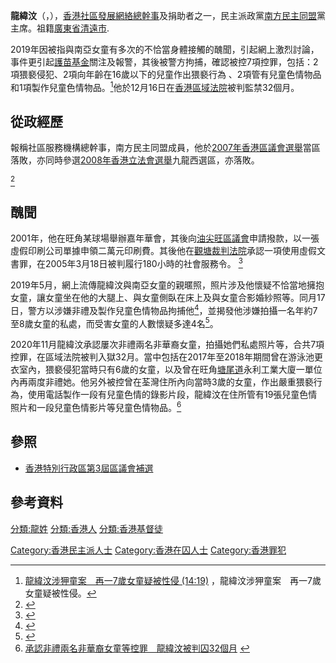 {{refimprove|time=2015-11-29T09:37:48+00:00}}
'''龍緯汶'''（{{lang-en|James Lung Wai-man}}，{{bd|1974年|8月15日|||catIdx=L龍}}），[[香港社區發展網絡|香港社區發展網絡]][[總幹事|總幹事]]及捐助者之一，民主派政黨[[南方民主同盟|南方民主同盟]]黨主席。祖籍[[廣東省|廣東省]][[清遠市|清遠市]]. 

2019年因被指與南亞女童有多次的不恰當身體接觸的醜聞，引起網上激烈討論，事件更引起[[護苗基金|護苗基金]]關注及報警，其後被警方拘捕，確認被控7項控罪，包括：2項猥褻侵犯、2項向年齡在16歲以下的兒童作出猥褻行為 、2項管有兒童色情物品和1項製作兒童色情物品。<ref>[https://news.mingpao.com/ins/%E6%B8%AF%E8%81%9E/article/20191003/s00001/1570083386364/%E9%BE%8D%E7%B7%AF%E6%B1%B6%E6%B6%89%E7%8B%8E%E7%AB%A5%E6%A1%88-%E5%86%8D%E4%B8%807%E6%AD%B2%E5%A5%B3%E7%AB%A5%E7%96%91%E8%A2%AB%E6%80%A7%E4%BE%B5 龍緯汶涉狎童案　再一7歲女童疑被性侵 (14:19)] {{Wayback|url=https://news.mingpao.com/ins/%E6%B8%AF%E8%81%9E/article/20191003/s00001/1570083386364/%E9%BE%8D%E7%B7%AF%E6%B1%B6%E6%B6%89%E7%8B%8E%E7%AB%A5%E6%A1%88-%E5%86%8D%E4%B8%807%E6%AD%B2%E5%A5%B3%E7%AB%A5%E7%96%91%E8%A2%AB%E6%80%A7%E4%BE%B5 |date=20201104121629 }}，龍緯汶涉狎童案　再一7歲女童疑被性侵。</ref>他於12月16日在[[香港區域法院|香港區域法院]]被判監禁32個月。

==從政經歷==
報稱社區服務機構總幹事，南方民主同盟成員，他於[[2007年香港區議會選舉|2007年香港區議會選舉]]當區落敗，亦同時參選[[2008年香港立法會選舉|2008年香港立法會選舉]]九龍西選區，亦落敗。

{{Election box begin | 名稱= [[香港特別行政區第3屆區議會補選#2008年油尖旺區議會佐敦東選區補選|2008年油尖旺區議會佐敦東選區補選]]}}<ref>{{Cite web |url=http://www.eac.gov.hk/ch/distco/2008ytmd_je_result.htm |title=油尖旺區區議會佐敦東選區補選結果 |access-date=2015-11-29 |archive-date=2008-10-08 |archive-url=https://web.archive.org/web/20081008044535/http://www.eac.gov.hk/ch/distco/2008ytmd_je_result.htm |dead-url=yes }}</ref>
{{Election box candidate with party link|
  |政黨    = 獨立
  |候選人  = 李景華
  |票數    = 154
  |百分比  = 7.88%
  |增減    = {{decrease}}9.95%
}}
{{Election box candidate with party link|
  |政黨    = 獨立
  |候選人  = 劉偉光
  |票數    = 33
  |百分比  = 1.69%
  |增減    = 
}}
{{Election box candidate with party link|
  |政黨    = 民建聯
  |候選人  = 葉傲冬
  |票數    = 916
  |百分比  = 46.9%
  |增減    = 
  |當選    = 是
}}
{{Election box candidate with party link|
  |政黨    = 民協
  |候選人  = 吳寶珊
  |票數    = 753
  |百分比  = 38.55%
  |增減    = 
}}
{{Election box candidate with party link|
  |政黨    = 獨立
  |候選人  = '''龍緯汶'''
  |票數    = 97
  |百分比  = 4.96%
  |增減    = {{decrease}}1.69%
}}<!---
{{Election box turnout|
  |票數      = 1,953
  |百分比    = 25.68%
  |增減      = 
}}-->
{{Election box majority
  |票數      = 163
  |百分比    = 8.35%
  |增減      = 
}}
{{Election box end}}

{{Election box begin |名稱=[[2007年香港區議會選舉結果#油尖旺區|2007年油尖旺區議會佐敦東選區]]}}
{{Election box candidate with party link
  |政黨    = 獨立
  |編號    = 1
  |候選人  = '''龍緯汶'''
  |票數    = 150
  |百分比  = 6.66
  |增減    = N/A
}}
{{Election box candidate with party link
  |政黨    = 獨立
  |編號    = 2
  |候選人  = [[林依麗|林依麗]]
  |票數    = 76
  |百分比  = 3.37
  |增減    = N/A
}}
{{Election box candidate with party link
  |政黨    = 民建聯
  |編號    = 3
  |候選人  = '''[[劉志榮|劉志榮]]'''
  |票數    = '''1,115'''
  |百分比  = '''49.49'''
  |增減    = N/A
  |當選    = yes
}}
{{Election box candidate with party link
  |政黨    = 民協
  |編號    = 4
  |候選人  = [[李漢強|李漢強]]
  |票數    = 510
  |百分比  = 22.64
  |增減    = N/A
}}
{{Election box candidate with party link
  |政黨    = 獨立
  |編號    = 5
  |候選人  = [[李景華|李景華]]
  |票數    = 402
  |百分比  = 17.84
  |增減    = N/A
}}
{{Election box majority
  |票數    = 605
  |百分比  = 26.85
  |增減    = N/A
}}
{{Election box end}}

==醜聞 ==
2001年，他在旺角某球場舉辦嘉年華會，其後向[[油尖旺區議會|油尖旺區議會]]申請撥款，以一張虛假印刷公司單據申領二萬元印刷費。其後他在[[觀塘裁判法院|觀塘裁判法院]]承認一項使用虛假文書罪，在2005年3月18日被判履行180小時的社會服務令。 <ref>{{cite web |title=社區發展網絡主席用假文件受懲 |url=https://hk.news.appledaily.com/local/daily/article/20050319/4748953 |publisher=[[蘋果日報_(香港)|蘋果日報]] |date=2005-03-19 |access-date=2019-05-17 |archive-date=2019-05-17 |archive-url=https://web.archive.org/web/20190517114004/https://hk.news.appledaily.com/local/daily/article/20050319/4748953 |dead-url=yes }}</ref>

2019年5月，網上流傳龍緯汶與南亞女童的親暱照，照片涉及他懷疑不恰當地擁抱女童，讓女童坐在他的大腿上、與女童側臥在床上及與女童合影婚紗照等。同月17日，警方以涉嫌非禮及製作兒童色情物品拘捕他<ref>{{Cite web|url=https://www.hk01.com/%E7%A4%BE%E6%9C%83%E6%96%B0%E8%81%9E/330149/%E7%BE%A9%E5%B7%A5%E9%BE%8D%E7%B7%AF%E6%B1%B6%E7%86%8A%E6%8A%B1%E5%B0%91%E6%95%B8%E6%97%8F%E8%A3%94%E5%A5%B3%E7%AB%A5%E5%90%88%E7%85%A7-%E6%B6%89%E5%AB%8C%E9%9D%9E%E7%A6%AE%E5%8F%8A%E8%A3%BD%E4%BD%9C%E5%85%92%E7%AB%A5%E8%89%B2%E6%83%85%E7%89%A9%E8%A2%AB%E6%8D%95|title=義工龍緯汶熊抱少數族裔女童合照　涉嫌非禮及製作兒童色情物被捕|accessdate=2019-05-17|date=2019-05-17|author1=李家偉|author2=陳淑霞|work=香港01|language=zh-HK|archive-date=2020-09-27|archive-url=https://web.archive.org/web/20200927072147/https://www.hk01.com/%E7%A4%BE%E6%9C%83%E6%96%B0%E8%81%9E/330149/%E7%BE%A9%E5%B7%A5%E9%BE%8D%E7%B7%AF%E6%B1%B6%E7%86%8A%E6%8A%B1%E5%B0%91%E6%95%B8%E6%97%8F%E8%A3%94%E5%A5%B3%E7%AB%A5%E5%90%88%E7%85%A7-%E6%B6%89%E5%AB%8C%E9%9D%9E%E7%A6%AE%E5%8F%8A%E8%A3%BD%E4%BD%9C%E5%85%92%E7%AB%A5%E8%89%B2%E6%83%85%E7%89%A9%E8%A2%AB%E6%8D%95|dead-url=no}}</ref>，並揭發他涉嫌拍攝一名年約7至8歲女童的私處，而受害女童的人數懷疑多達4名<ref>{{Cite web|url=https://hk.news.yahoo.com/%E6%B6%89%E9%9D%9E%E7%A6%AE%E5%A5%B3%E7%AB%A5-%E8%AD%A6%E6%8F%AD%E6%B6%89%E7%AC%AC4%E5%90%8D%E5%8F%97%E5%AE%B3%E8%80%85-%E9%9C%80%E6%99%82%E7%B4%84%E8%A6%8B%E9%BE%8D%E7%B7%AF%E6%B1%B6%E7%BA%8C%E9%82%84%E6%9F%99-023500694.html|title=【涉非禮女童】警揭涉第4名受害者 需時約見龍緯汶續還柙|accessdate=2019-05-24|date=2019-05-24|author=劉曉曦|work=星島日報|language=zh-HK|via=雅虎|archive-date=2019-05-24|archive-url=https://web.archive.org/web/20190524081623/https://hk.news.yahoo.com/%E6%B6%89%E9%9D%9E%E7%A6%AE%E5%A5%B3%E7%AB%A5-%E8%AD%A6%E6%8F%AD%E6%B6%89%E7%AC%AC4%E5%90%8D%E5%8F%97%E5%AE%B3%E8%80%85-%E9%9C%80%E6%99%82%E7%B4%84%E8%A6%8B%E9%BE%8D%E7%B7%AF%E6%B1%B6%E7%BA%8C%E9%82%84%E6%9F%99-023500694.html|dead-url=no}}</ref>。

2020年11月龍緯汶承認屢次非禮兩名非華裔女童，拍攝她們私處照片等，合共7項控罪，在區域法院被判入獄32月。當中包括在2017年至2018年期間曾在游泳池更衣室內，猥褻侵犯當時只有6歲的女童，以及曾在旺角[[塘尾道|塘尾道]]永利工業大廈一單位內再兩度非禮她。他另外被控曾在荃灣住所內向當時3歲的女童，作出嚴重猥褻行為，使用電話製作一段有兒童色情的錄影片段，龍緯汶在住所管有19張兒童色情照片和一段兒童色情影片等兒童色情物品。<ref>
[https://news.rthk.hk/rthk/ch/component/k2/1565547-20201216.htm 承認非禮兩名非華裔女童等控罪　龍緯汶被判囚32個月] {{Wayback|url=https://news.rthk.hk/rthk/ch/component/k2/1565547-20201216.htm |date=20201216031128 }}</ref>

==參照==
*[[香港特別行政區第3屆區議會補選|香港特別行政區第3屆區議會補選]]
== 參考資料==
{{reflist}}

[[分類:龍姓|分類:龍姓]]
[[分類:香港人|分類:香港人]]
[[分類:香港基督徒|分類:香港基督徒]]
[[Category:香港民主派人士|Category:香港民主派人士]]
[[Category:香港在囚人士|Category:香港在囚人士]]
[[Category:香港罪犯|Category:香港罪犯]]